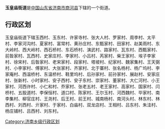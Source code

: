 '''玉皇庙街道'''是[[中华人民共和国|中国]][[山东省|山东省]][[济南市|济南市]][[商河县|商河县]]下辖的一个街道。

== 行政区划 ==

玉皇庙街道下辖玉西村、玉东村、许家寺村、张大人村、罗家村、周李村、太平村、李家河沟村、夏家村、富常村、黄孙庄村、东甄家村、田家村、赵美雨村、东大岭村、西大岭村、西石桥村、东石桥村、演武村、路家村、瓦东村、西甄家村、前昝家村、瓦西村、史家庄村、李家村、小吕村、芮家村、柴王家村、埃子李家村、徐宋村、后昝家村、老宋家村、段家村、塔坡村、纪家村、魏家集村、王天弼村、小李家村、傅家村、大张家村、齐家村、北于寨村、张名杨村、杨广坞村、李家庵村、西温桥村、东温桥村、鞋里坞村、后孙家村、前孙家村、展赵村、安家庄村、张新村、小时家村、安子西村、安子东村、崇家村、董家村、大仁河村、小王家村、河西许村、小仁和村、乔家村、张老五村、老王家村、高家村、国家村、闫桥村、五股道村、李保恒村、道口村、陈家村、王尔玉村、河西魏村、毕家村、南李集村、柳官庄村、王尧村、后王村、前王村、城南杨村、南河头村、林东村、林西村、刘西村、亓家村、于家村、白庙村、双龙店村、王相村、吕东村、朱洼村、杨庄铺村、吕西村、刘东村。

{{山东小作品}}

{{商河县行政区划}}

[[Category:济南乡级行政区划|Category:济南乡级行政区划]]